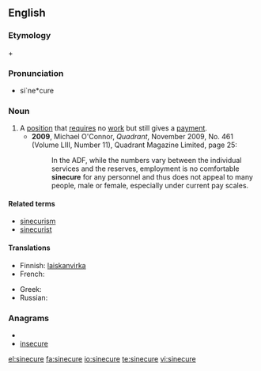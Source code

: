 ==English==

===Etymology===
{{etyl|la}} {{term|sine||without|lang=la}} + {{term|cura|cūra|care|lang=la}}

===Pronunciation===
{{rfp}}
* si`ne*cure

===Noun===
{{wikipedia}}
{{en-noun}}

# A [[position]] that [[require]]s no [[work]] but still gives a [[payment]].
#* '''2009''', Michael O'Connor, ''Quadrant'', November 2009, No. 461 (Volume LIII, Number 11), Quadrant Magazine Limited, page 25:
#*: In the ADF, while the numbers vary between the individual services and the reserves, employment is no comfortable '''sinecure''' for any personnel and thus does not appeal to many people, male or female, especially under current pay scales.

====Related terms====
* [[sinecurism]]
* [[sinecurist]]

====Translations====
{{trans-top|a position that requires no work but still gives a payment}}
* Finnish: [[laiskanvirka]]
* French: {{t+|fr|sinécure}}
{{trans-mid}}
* Greek: {{t+|el|αργομισθία|f|tr=argomisthía}}
* Russian: {{t+|ru|синекура|f}}
{{trans-bottom}}

===Anagrams===
* {{alphagram|ceeinrsu}}
* [[insecure#English|insecure]]

[[el:sinecure]]
[[fa:sinecure]]
[[io:sinecure]]
[[te:sinecure]]
[[vi:sinecure]]